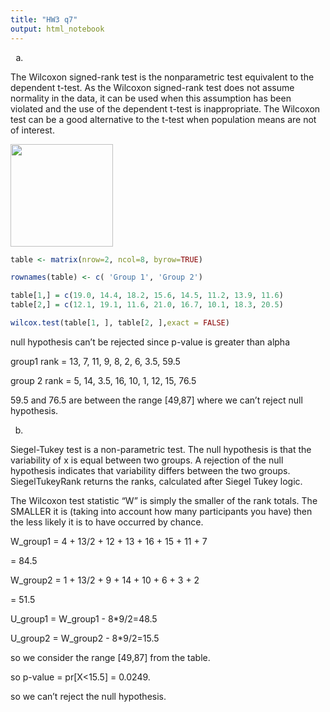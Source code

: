 ---
title: "HW3 q7"
output: html_notebook
---

a)

The Wilcoxon signed-rank test is the nonparametric test equivalent to the dependent t-test. As the Wilcoxon signed-rank test does not assume normality in the data, it can be used when this assumption has been violated and the use of the dependent t-test is inappropriate. The Wilcoxon test can be a good alternative to the t-test when population means are not of interest.

![](images/paste-4AFED368.png){width="164"}

```{r}
table <- matrix(nrow=2, ncol=8, byrow=TRUE)

rownames(table) <- c( 'Group 1', 'Group 2')

table[1,] = c(19.0, 14.4, 18.2, 15.6, 14.5, 11.2, 13.9, 11.6)
table[2,] = c(12.1, 19.1, 11.6, 21.0, 16.7, 10.1, 18.3, 20.5)

wilcox.test(table[1, ], table[2, ],exact = FALSE)

```

null hypothesis can't be rejected since p-value is greater than alpha

group1 rank = 13, 7, 11, 9, 8, 2, 6, 3.5, 59.5

group 2 rank = 5, 14, 3.5, 16, 10, 1, 12, 15, 76.5

59.5 and 76.5 are between the range [49,87] where we can't reject null hypothesis.

b)

Siegel-Tukey test is a non-parametric test. The null hypothesis is that the variability of x is equal between two groups. A rejection of the null hypothesis indicates that variability differs between the two groups. SiegelTukeyRank returns the ranks, calculated after Siegel Tukey logic.

The Wilcoxon test statistic "W" is simply the smaller of the rank totals. The SMALLER it is (taking into account how many participants you have) then the less likely it is to have occurred by chance.

W_group1 = 4 + 13/2 + 12 + 13 + 16 + 15 + 11 + 7

= 84.5

W_group2 = 1 + 13/2 + 9 + 14 + 10 + 6 + 3 + 2

= 51.5

U_group1 = W_group1  - 8\*9/2=48.5

U_group2 = W_group2 - 8\*9/2=15.5

so we consider the range [49,87] from the table.

so p-value = pr[X\<15.5] = 0.0249.

so we can't reject the null hypothesis.

